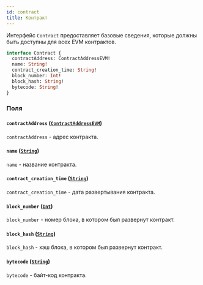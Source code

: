 ```yaml
---
id: contract
title: Контракт
---
```



Интерфейс `Contract` предоставляет базовые сведения, которые должны быть доступны для всех EVM контрактов.

```graphql
interface Contract {
  contractAddress: ContractAddressEVM!
  name: String!
  contract_creation_time: String!
  block_number: Int!
  block_hash: String!
  bytecode: String!
}
```


### Поля

#### `contractAddress` ([`ContractAddressEVM`](/reference/scalars/contract-address-evm))
`contractAddress` - адрес контракта.



#### `name` ([`String`](/reference/scalars/string))
`name` - название контракта.



#### `contract_creation_time` ([`String`](/reference/scalars/string))

`contract_creation_time` - дата развертывания контракта.


#### `block_number` ([`Int`](/reference/scalars/int))

`block_number` - номер блока, в котором был развернут контракт.


#### `block_hash` ([`String`](/reference/scalars/string))

`block_hash` - хэш блока, в котором был развернут контракт.


#### `bytecode` ([`String`](/reference/scalars/string))

`bytecode` - байт-код контракта.





